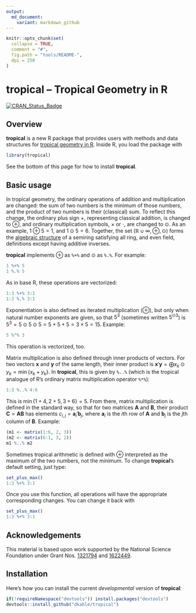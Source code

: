 ```yaml
---
output:
  md_document:
    variant: markdown_github
---
```


```r
knitr::opts_chunk$set(
  collapse = TRUE,
  comment = "#",
  fig.path = "tools/README-",
  dpi = 250
)
```



# __tropical__ – Tropical Geometry in R

[![CRAN_Status_Badge](http://www.r-pkg.org/badges/version/tropical)](https://cran.r-project.org/package=tropical)




## Overview

__tropical__ is a new R package that provides users with methods and data structures for [tropical geometry in R](https://en.wikipedia.org/wiki/Tropical_geometry).  Inside R, you load the package with 
```r
library(tropical)
```
See the bottom of this page for how to install __tropical__.


## Basic usage

In tropical geometry, the ordinary operations of addition and multiplication are changed: the sum of two numbers is the minimum of those numbers, and the product of two numbers is their (classical) sum.  To reflect this change, the ordinary plus sign $+$, representing classical addition, is changed to $\oplus$, and ordinary multiplication symbols, $\times$ or $\cdot$, are changed to $\odot$.  As an example, $1 \oplus 5 = 1$, and $1 \odot 5 = 6$.  Together, the set $(\mathbb{R} \cup \infty, \oplus, \odot)$ forms the [algebraic structure](https://en.wikipedia.org/wiki/Algebraic_structure) of a semiring satisfying all ring, and even field, definitions except having additive inverses.

__tropical__ implements $\oplus$ as `%+%` and $\odot$ as `%.%`.  For example:
```r
1 %+% 5
1 %.% 5
```
As in base R, these operations are vectorized:
```r
1:3 %+% 3:1
1:3 %.% 3:1
```
Exponentiation is also defined as iterated multiplication ($\oplus$), but only when natural number exponents are given, so that $5^{3}$ (sometimes written $5^{\odot 3}$) is $5^{3} = 5 \odot 5 \odot 5 = 5 + 5 + 5 = 3 \times 5 = 15$.  Example:
```r
5 %^% 3
```
This operation is vectorized, too.

Matrix multiplication is also defined through inner products of vectors.  For two vectors $\textbf{x}$ and $\textbf{y}$ of the same length, their inner product is $\textbf{x}'\textbf{y} = \bigoplus x_{k} \odot y_{k} = \min\{x_{k}+y_{k}\}$.  In __tropical__, this is given by `%..%` (which is the tropical analogue of R's ordinary matrix multiplication operator `%*%`):
```r
1:3 %..% 4:6
```
This is $\min \{1+4, 2+5, 3+6 \} = 5$.  From there, matrix multiplication is defined in the standard way, so that for two matrices $\textbf{A}$ and $\textbf{B}$, their product $\textbf{C} = \textbf{AB}$ has elements $c_{i,j} = \textbf{a}_{i}'\textbf{b}_{j}$, where $\textbf{a}_{i}$ is the $i$th row of $\textbf{A}$ and $\textbf{b}_{j}$ is the $j$th column of $\textbf{B}$. Example:
```r
(m1 <- matrix(1:6, 2, 3))
(m2 <- matrix(6:1, 3, 2))
m1 %..% m2
```

Sometimes tropical arithmetic is defined with $\oplus$ interpreted as the maximum of the two numbers, not the minimum.  To change __tropical__'s default setting, just type:
```r
set_plus_max()
1:3 %+% 3:1
```
Once you use this function, all operations will have the appropriate corresponding changes. You can change it back with 
```r
set_plus_max()
1:3 %+% 3:1
```


## Acknowledgements

This material is based upon work supported by the National Science Foundation under Grant Nos. [1321794](https://nsf.gov/awardsearch/showAward?AWD_ID=1321794) and [1622449](https://nsf.gov/awardsearch/showAward?AWD_ID=1622449).

## Installation

Here's how you can install the current _developmental_ version of __tropical__:

```R
if(!requireNamespace("devtools")) install.packages("devtools")
devtools::install_github("dkahle/tropical")
```

